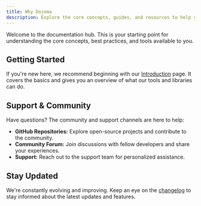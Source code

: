```yaml
---
title: Why Dojoma
description: Explore the core concepts, guides, and resources to help you get started.
---
```


Welcome to the documentation hub. This is your starting point for understanding the core concepts, best practices, and tools available to you.

## Getting Started

If you're new here, we recommend beginning with our [Introduction](./introduction) page. It covers the basics and gives you an overview of what our tools and libraries can do.

## Support & Community

Have questions? The community and support channels are here to help:

- **GitHub Repositories:** Explore open-source projects and contribute to the community.
- **Community Forum:** Join discussions with fellow developers and share your experiences.
- **Support:** Reach out to the support team for personalized assistance.

## Stay Updated

We're constantly evolving and improving. Keep an eye on the [changelog](./changelog) to stay informed about the latest updates and features.
